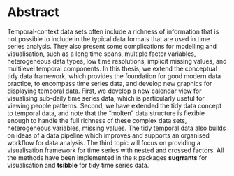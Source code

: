 # Abstract {-}

Temporal-context data sets often include a richness of information that is not possible to include in the typical data formats that are used in time series analysis. They also present some complications for modelling and visualisation, such as a long time spans, multiple factor variables, heterogeneous data types, low time resolutions, implicit missing values, and multilevel temporal components. In this thesis, we extend the conceptual tidy data framework, which provides the foundation for good modern data practice, to encompass time series data, and develop new graphics for displaying temporal data. First, we develop a new calendar view for visualising sub-daily time series data, which is particularly useful for viewing people patterns. Second, we have extended the tidy data concept to temporal data, and note that the "molten" data structure is flexible enough to handle the full richness of these complex data sets, heterogeneous variables, missing values. The tidy temporal data also builds on ideas of a data pipeline which improves and supports an organised workflow for data analysis. The third topic will focus on providing a visualisation framework for time series with nested and crossed factors. All the methods have been implemented in the `R` packages **sugrrants** for visualisation and **tsibble** for tidy time series data.

<!-- 
The following line is required to re-set page numbering after preliminary material. Do not remove
-->
\clearpage\pagenumbering{arabic}\setcounter{page}{0}
